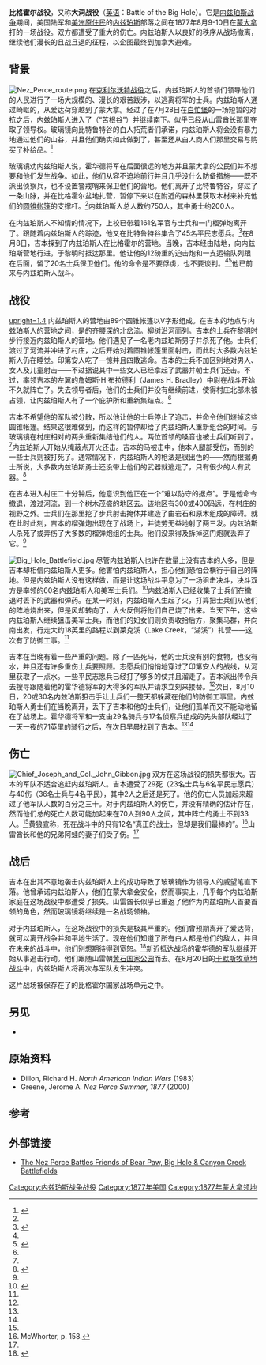 {{Infobox military conflict
|conflict=比格霍尔战役
|image=[[Image:BigHoleByPhilKonstantin.jpg|300px]]
|caption=比格霍尔战场，2003年
|partof=[[内兹珀斯战争|内兹珀斯战争]]
|date=1877年8月9-10日
|place=[[蒙大拿州|蒙大拿州]][[比弗黑德县|比弗黑德县]]
|result=非决定性
|combatant1={{flag|United States|1877}}
|combatant2=[[内兹佩尔塞人|内兹珀斯人]]
|commander1={{link-en|约翰·吉本|John Gibbon}}
|commander2=[[山雷|山雷]]酋长<br/>{{link-en|玻璃镜 (美洲原住民首领)|Looking Glass (Native American leader)|玻璃镜}}
|strength1=206人
|strength2=200名勇士
|casualties1=31死<br/>38伤<ref>{{cite report|url=http://books.google.com/books?id=U4UsAAAAIAAJ&pg=PA560&dq=1876+Powder+River+battle&lr=&cd=18#v=snippet&q=Battle%20of%20Big%20Hole&f=false|title=Annual Report of the Secretary of War on the Operations of the Department for the Fiscal Year Ending June 30, 1877|volume=I|date=1877|publisher=Government Printing Office|location=Washington, D.C.|page=72|access-date=2015-04-01|archive-date=2016-05-14|archive-url=https://web.archive.org/web/20160514034050/https://books.google.com/books?id=U4UsAAAAIAAJ&pg=PA560&dq=1876+Powder+River+battle&lr=&cd=18#v=snippet&q=Battle%20of%20Big%20Hole&f=false|dead-url=no}}</ref>
|casualties2=70-90死，其中也许有30人是勇士
|coordinates={{coord|45|38|51|N|113|39|03|W|format=dms|display=title,inline|type:event_region:US-MT_source:GNIS}}<ref>{{GNIS|779820|Big Hole National Battlefield}}</ref> 
}}
{{Campaignbox 内兹珀斯战争各战役}}
'''比格霍尔战役'''，又称'''大洞战役'''（[[英语|英语]]：Battle of the Big Hole）。它是[[内兹珀斯战争|内兹珀斯战争]]期间，美国陆军和[[美洲原住民|美洲原住民]]的[[内兹佩尔塞人|内兹珀斯]]部落之间在1877年8月9-10日在[[蒙大拿州|蒙大拿]]打的一场战役。双方都遭受了重大的伤亡。内兹珀斯人以良好的秩序从战场撤离，继续他们漫长的且战且退的征程，以企图最终到加拿大避难。

==背景==
[[File:Nez_Perce_route.png|thumb]]
在[[克利尔沃特战役|克利尔沃特战役]]之后，内兹珀斯人的首领们领导他们的人民进行了一场大规模的、漫长的艰苦跋涉，以逃离{{link-en|奥利弗·奥蒂斯·霍华德|Oliver O. Howard|奥利弗·霍华德}}将军的士兵。内兹珀斯人通过崎岖的{{link-en|洛洛通道 (爱达荷州-蒙大拿州)|Lolo Pass (Idaho-Montana)|洛洛通道}}，从爱达荷穿越到了蒙大拿。经过了在7月28日在[[白忙堡_(蒙大拿州)|白忙堡]]的一场短暂的对抗之后，内兹珀斯人进入了{{link-en|比特鲁特谷|Bitterroot Valley}}（“苦根谷”）并继续南下。{{link-en|玻璃镜 (美洲原住民首领)|Looking Glass (Native American leader)|玻璃镜}}似乎已经从[[山雷|山雷]]酋长那里夺取了领导权。玻璃镜向比特鲁特谷的白人拓荒者们承诺，内兹珀斯人将会没有暴力地通过他们的山谷，并且他们确实如此做到了，甚至还从白人商人们那里交易与购买了补给品。<ref name=Josephy>{{cite book|last=Josephy, Jr.|first=Alvin M.|title=The Nez Perce Indians and the Opening of the Northwest|location=New Haven, CT|publisher=Yale University Press|year=1965|pages=573-633|isbn=0395850118|chapter=This Most Wonderful of Indian Wars}}</ref>

玻璃镜劝内兹珀斯人说，霍华德将军在后面很远的地方并且蒙大拿的公民们并不想要和他们发生战争。如此，他们从容不迫地前行并且几乎没什么防备措施——既不派出侦察兵，也不设置警戒哨来保卫他们的营地。他们离开了比特鲁特谷，穿过了一条山脉，并在比格霍尔盆地扎营，暂停下来以在附近的森林里获取木材来补充他们的[[梯皮|圆锥帐篷]]的支撑杆。<ref name=Josephy/>内兹珀斯人总人数约750人，其中勇士约200人。

在内兹珀斯人不知情的情况下，{{link-en|约翰·吉本|John Gibbon}}上校已带着161名军官与士兵和一门榴弹炮离开了{{link-en|肖堡|Fort Shaw}}。跟随着内兹珀斯人的踪迹，他又在比特鲁特谷集合了45名平民志愿兵。<ref name=Brown>{{cite book|last=Brown|first=Mark H.|title=The Flight of the Nez Perce|location=New York|publisher=G.P. Putnam's Sons|year=1967|pages=246-267|chapter=Death at Dawn|isbn=0803260695}}</ref>在8月8日，吉本探到了内兹珀斯人在比格霍尔的营地。当晚，吉本经由陆地，向内兹珀斯营地行进，于黎明时抵达那里。他让他的12磅重的迫击炮和一支运输队列跟在后面，留了20名士兵保卫他们。他的命令是不要俘虏，也不要谈判。<ref name=Brown/><ref name=greene>{{cite book|last=Greene|first=Jerome A.|title=Nez Perce Summer 1877: The U.S. Army and the Nee-Me-Poo Crisis|publisher=Montana Historical Society Press|location=Helena, MT|chapter=6|year=2000|url=http://www.nps.gov/history/history/online_books/biho/greene/chap6a.htm|isbn=0917298683|access-date=2015-04-01|archive-date=2012-12-14|archive-url=https://archive.today/20121214115443/http://www.nps.gov/history/history/online_books/biho/greene/chap6a.htm|dead-url=no}}</ref>他已前来与内兹珀斯人战斗。

==战役==
[[File:Battle_of_the_Big_Hole-map-1877.jpg|upright=1.4]]
内兹珀斯人的营地由89个圆锥帐篷以V字形组成。在吉本的地点与内兹珀斯人的营地之间，是{{link-en|比格霍尔河|Big Hole River}}的齐腰深的北岔流。[[柳树|柳树]]沿河而列。吉本的士兵在黎明时步行接近内兹珀斯人的营地。他们遇见了一名老内兹珀斯男子并杀死了他。士兵们渡过了河流并冲进了村庄，之后开始对着圆锥帐篷里面射击，而此时大多数内兹珀斯人仍在睡觉。印第安人吃了一惊并且四散逃命。吉本的士兵不加区别地对男人、女人及儿童射击——不过据说其中一些女人已经拿起了武器并朝士兵们还击。不过，率领吉本的左翼的詹姆斯·H·布拉德利（James H. Bradley）中尉在战斗开始不久就阵亡了。失去领导者后，他们的士兵们并没有继续前进，使得村庄北部未被占领，让内兹珀斯人有了一个庇护所和重新集结点。<ref name=greene/>

吉本不希望他的军队被分散，所以他让他的士兵停止了追击，并命令他们烧掉这些圆锥帐篷。结果这很难做到，而这样的暂停却给了内兹珀斯人重新组合的时间。{{link-en|白鸟 (美国原住民首领)|White Bird (Native American leader)|白鸟}}与玻璃镜在村庄相对的两头重新集结他们的人。两位首领的嗓音也被士兵们听到了。<ref name=Brown/>内兹珀斯人开始从掩蔽点开火还击。吉本的马被击中，他本人腿部受伤，而别的一些士兵则被打死了。通常情况下，内兹珀斯人的枪法是很出色的——然而根据勇士{{link-en|黄狼|Yellow Wolf}}所说，大多数内兹珀斯勇士还没带上他们的武器就逃走了，只有很少的人有武器。<ref>{{cite web|last=McWorter|first=Lucullus Virgil|title=Yellow Wolf: His Own Story|publisher=Caxton Printers, Ltd.（{{link-en|卡克斯顿出版社 (美国)|Caxton Press (United States)|卡克斯顿印刷有限公司}}）|location=Caldwell, ID|year=1940|page=114|url=http://www.archive.org/stream/yellowwolfhisown002070mbp/yellowwolfhisown002070mbp_djvu.txt}}</ref>

在吉本进入村庄二十分钟后，他意识到他正在一个“难以防守的据点”。于是他命令撤退，渡过河流，到一个树木茂盛的地区去。该地区有300或400码远，在村庄的视野之外。士兵们在那里挖了步兵射击掩体并建造了由岩石和原木组成的障碍。就在此时此刻，吉本的榴弹炮出现在了战场上，并徒劳无益地射了两三发。内兹珀斯人杀死了或弄伤了大多数的榴弹炮组的士兵。他们没来得及拆掉这门炮就丢弃了它。<ref name=Brown/>

[[File:Big_Hole_Battlefield.jpg|thumb]]
尽管内兹珀斯人也许在数量上没有吉本的人多，但是吉本却相信内兹珀斯人更多。他害怕内兹珀斯人，担心他们恐怕会横行于自己的阵地。但是内兹珀斯人没有这样做，而是让这场战斗平息为了一场狙击决斗，决斗双方是{{link-en|阿蛙|Ollokot}}率领的60名内兹珀斯人和美军士兵们。<ref>{{cite book|last=Hampton|first=Bruce|title=Children of Grace: The Nez Perce War of 1877|url=https://archive.org/details/childrenofgracen00hamp|publisher=Henry Holt and Company|location=New York|year=1994|page=[https://archive.org/details/childrenofgracen00hamp/page/71 71]}}</ref>内兹珀斯人已经收集了士兵们在撤退时丢下的武器和弹药。在某一时刻，内兹珀斯人生起了火，打算把士兵们从他们的阵地烧出来，但是风却转向了，大火反倒将他们自己烧了出来。当天下午，这些内兹珀斯人继续狙击美军士兵，而他们的妇女们则负责收拾后方，聚集马群，并向南出发，行走大约18英里的路程以到莱克溪（Lake Creek，“湖溪”）扎营——这次有了防御工事。<ref name=Brown/>

吉本在当晚有着一些严重的问题。除了一匹死马，他的士兵没有别的食物，也没有水，并且还有许多重伤士兵要照顾。志愿兵们悄悄地穿过了印第安人的战线，从河里获取了一点水。一些平民志愿兵已经打了够多的仗并且溜走了。吉本派出传令兵去搜寻跟随着他的霍华德将军的大得多的军队并请求立刻来接替。<ref name=Brown/>次日，8月10日，20或30名内兹珀斯狙击手让士兵们一整天都躲藏在他们的防御工事里。内兹珀斯人勇士们在当晚离开，丢下了吉本和他的士兵们，让他们孤单而又不能动地留在了战场上。霍华德将军和一支由29名骑兵与17名{{link-en|班诺克人|Bannock people|班诺克}}侦察兵组成的先头部队经过了一天一夜的71英里的骑行之后，在次日早晨找到了吉本。<ref name=greene/><ref name=Brown/>

==伤亡==
[[File:Chief_Joseph_and_Col._John_Gibbon.jpg|thumb]]
双方在这场战役的损失都很大。吉本的军队不适合追赶内兹珀斯人。吉本遭受了29死（23名士兵与6名平民志愿兵）与40伤（36名士兵与4名平民），其中2人之后还是死了。他的伤亡人员加起来超过了他军队人数的百分之三十。对于内兹珀斯人的伤亡，并没有精确的估计存在，然而他们总的死亡人数可能加起来在70人到90人之间，其中阵亡的勇士不到33人。<ref name=greene/>黄狼宣称，死在战斗中的只有12名“真正的战士，但却是我们最棒的”。<ref>McWhorter, p. 158.</ref>山雷酋长和他的兄弟阿蛙的妻子们受了伤。<ref name=Josephy/>

==战后==
吉本在出其不意地袭击内兹珀斯人上的成功导致了玻璃镜作为领导人的威望笔直下落。他曾承诺内兹珀斯人，他们在蒙大拿会安全，然而事实上，几乎每个内兹珀斯家庭在这场战役中都遭受了损失。山雷酋长似乎已重返了他作为内兹珀斯人首要首领的角色，然而玻璃镜将继续是一名战场领袖。

对于内兹珀斯人，在这场战役中的损失是极其严重的。他们曾预期离开了爱达荷，就可以离开战争并和平地生活了。现在他们知道了所有白人都是他们的敌人，并且在未来的战斗中，他们别想期待得到宽恕。<ref>{{cite book|last=Beal|first=Merrill D.|title="I Will Fight no More Forever." Chief Joseph and the Nez Perce War|location=Seattle, WA|publisher=University of Washington Press|year=1963|page=128}}</ref>新近抵达战场的霍华德的军队继续开始从事追击行动。他们跟随山雷朝[[黄石国家公园|黄石国家公园]]而去。在8月20日的[[卡默斯溪战役#卡默斯牧草地战斗|卡默斯牧草地战斗]]中，内兹珀斯人将再次与军队发生冲突。

这片战场被保存在了{{link-en|内兹珀斯国家历史公园|Nez Perce National Historical Park}}的比格霍尔国家战场单元之中。

==另见==
*{{link-en|内兹珀斯国家历史公园|Nez Perce National Historical Park}}

==原始资料==
*Dillon, Richard H. ''North American Indian Wars'' (1983)
*Greene, Jerome A. ''Nez Perce Summer, 1877'' (2000)

==参考==
{{Reflist}}

==外部链接==
*[https://web.archive.org/web/20150422024819/http://www.friendsnezpercebattlefields.org/The-nez-perce-battles.htm The Nez Perce Battles Friends of Bear Paw, Big Hole & Canyon Creek Battlefields]

{{蒙大拿印第安战役}}

[[Category:内兹珀斯战争战役|Category:内兹珀斯战争战役]]
[[Category:1877年美国|Category:1877年美国]]
[[Category:1877年蒙大拿领地|Category:1877年蒙大拿领地]]